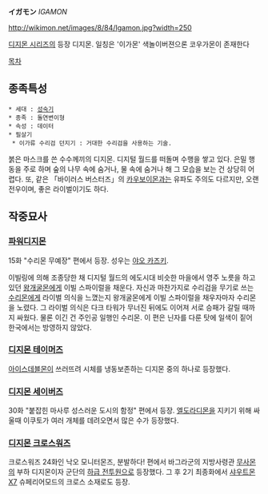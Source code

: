 '''イガモン''' ''IGAMON''

http://wikimon.net/images/8/84/Igamon.jpg?width=250

[[디지몬 시리즈]]의 등장 디지몬. 일칭은 '이가몬' 색놀이버젼으론 코우가몬이 존재한다

[[목차]]

== 종족특성 ==
 * 세대 : [[성숙기]]
 * 종족 : 돌연변이형
 * 속성 : 데이터
 * 필살기
  * 이가류 수리검 던지기 : 거대한 수리검을 사용하는 기술.

붉은 마스크를 쓴 수수께끼의 디지몬. 디지털 월드를 떠돌며 수행을 쌓고 있다. 은밀 행동을 주로 하며 숲의 나무 속에 숨거나, 물 속에 숨거나 해 그 모습을 보는 건 상당히 어렵다. 또, 같은 「바이러스 버스터즈」의 [[카우보이몬]]과는 유파도 주의도 다르지만, 오랜 전우이며, 좋은 라이벌이기도 하다.

== 작중묘사 ==
=== [[파워디지몬]] ===
15화 "수리몬 무예장" 편에서 등장. 성우는 [[야오 카즈키]].

이빌링에 의해 조종당한 채 디지털 월드의 에도시대 비슷한 마을에서 영주 노릇을 하고 있던 [[왕개굴몬]]에게 이빌 스파이럴을 채운다. 자신과 마찬가지로 수리검을 무기로 쓰는 [[수리몬]]에게 라이벌 의식을 느꼈는지 왕개굴몬에게 이빌 스파이럴을 채우자마자 수리몬을 노렸다. 그 라이벌 의식은 다크 타워가 무너진 뒤에도 이어져 서로 승패가 갈릴 때까지 싸웠다. 물론 이긴 건 주인공 일행인 수리몬. 이 편은 닌자를 다룬 탓에 일색이 짙어 한국에서는 방영하지 않았다.

=== [[디지몬 테이머즈]] ===
[[아이스데블몬]]이 쓰러뜨려 시체를 냉동보존하는 디지몬 중의 하나로 등장했다. 

=== [[디지몬 세이버즈]] ===
30화 "붙잡힌 마사루 성스러운 도시의 함정" 편에서 등장. [[엘도라디몬]]을 지키기 위해 싸울때 이쿠토가 여러 개체를 데려오면서 많은 수가 등장했다.

=== [[디지몬 크로스워즈]] ===
크로스워즈 24화인 낙오 모니터몬즈, 분발하다! 편에서  바그라군의 지방사령관 [[무사몬]]의 부하 디지몬이자 군단의 [[잡몹|하급 전투원]]으로 등장했다. 그 후 2기 최종화에서 [[샤우트몬X7]] 슈페리어모드의 크로스 소재로도 등장.
